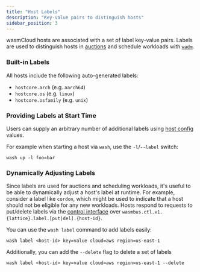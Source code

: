 ```yaml
---
title: "Host Labels"
description: "Key-value pairs to distinguish hosts"
sidebar_position: 3
---
```


wasmCloud hosts are associated with a set of label key-value pairs. Labels are used to distinguish hosts in [auctions](/docs/deployment/hosts/auctions) and schedule workloads with [`wadm`](/docs/ecosystem/wadm/).

### Built-in Labels

All hosts include the following auto-generated labels:

- `hostcore.arch` (e.g. `aarch64`)
- `hostcore.os` (e.g. `linux`)
- `hostcore.osfamily` (e.g. `unix`)

### Providing Labels at Start Time

Users can supply an arbitrary number of additional labels using [host config](/docs/reference/host-config) values. 

For example when starting a host via `wash`, use the `-l`/`--label` switch:

 ```console
 wash up -l foo=bar
 ```

### Dynamically Adjusting Labels

Since labels are used for auctions and scheduling workloads, it's useful to be able to dynamically adjust a host's label at runtime. For example, consider a label like `cordon`, which might be used to indicate that a host should not be eligible for any new workloads. Hosts respond to requests to put/delete labels via the [control interface](/docs/hosts/lattice-protocols/control-interface) over `wasmbus.ctl.v1.{lattice}.label.[put|del].{host-id}`.

You can use the `wash label` command to add labels easily:

```shell
wash label <host-id> key=value cloud=aws region=us-east-1
```

Additionally, you can add the `--delete` flag to delete a set of labels
```shell
wash label <host-id> key=value cloud=aws region=us-east-1 --delete
```
